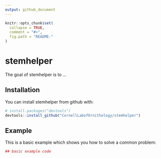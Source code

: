 ```yaml
---
output: github_document
---
```


<!-- README.md is generated from README.Rmd. Please edit that file -->

```r
knitr::opts_chunk$set(
  collapse = TRUE,
  comment = "#>",
  fig.path = "README-"
)
```

# stemhelper

The goal of stemhelper is to ...

## Installation

You can install stemhelper from github with:

```r
# install.packages("devtools")
devtools::install_github("CornellLabofOrnithology/stemhelper")
```

## Example

This is a basic example which shows you how to solve a common problem:

```r
## basic example code
```
